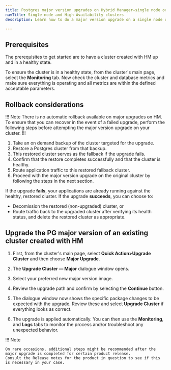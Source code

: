 ```yaml
---
title: Postgres major version upgrades on Hybrid Manager—single node or High Availability clusters
navTitle: Single node and High Availability clusters
description: Learn how to do a major version upgrade on a single node or High Availability cluster on Hybrid Manager.

---
```


## Prerequisites

The prerequisites to get started are to have a cluster created with HM up and in a healthy state.

To ensure the cluster is in a healthy state, from the cluster's main page, select the **Monitoring** tab.
Now check the cluster and database metrics and make sure everything is operating and all metrics are within the defined acceptable parameters.

## Rollback considerations

!!! Note
There is no automatic rollback available on major upgrades on HM. 
To ensure that you can recover in the event of a failed upgrade, perform the following steps before attempting the major version upgrade on your cluster.
!!!

1. Take an on demand backup of the cluster targeted for the upgrade.
1. Restore a Postgres cluster from that backup.
  1. This restored cluster serves as the fallback if the upgrade fails.
  1. Confirm that the restore completes successfully and that the cluster is healthy.
1. Route application traffic to this restored fallback cluster.
1. Proceed with the major version upgrade on the original cluster by following the steps in the next section.

If the upgrade **fails**, your applications are already running against the healthy, restored cluster. 
If the upgrade **succeeds**, you can choose to:
  * Decomission the restored (non-upgraded) cluster, or
  * Route traffic back to the upgraded cluster after verifying its health status, and delete the restored cluster as appropriate.

## Upgrade the PG major version of an existing cluster created with HM

1.  First, from the cluster's main page, select **Quick Action>Upgrade Cluster** and then choose **Major Upgrade**.

1.  The **Upgrade Cluster &mdash; Major** dialogue window opens.

1.  Select your preferred new major version image.

1.  Review the upgrade path and confirm by selecting the **Continue** button.

1. The dialogue window now shows the specific package changes to be expected with the upgrade.
   Review these and select **Upgrade Cluster** if everything looks as correct.

1.  The upgrade is applied automatically. 
    You can then use the **Monitoring**, and **Logs** tabs to monitor the process and/or troubleshoot any unexpected behavior.

!!! Note

    On rare occasions, additional steps might be recommended after the major upgrade is completed for certain product release. 
    Consult the Release notes for the product in question to see if this is necessary in your case.

